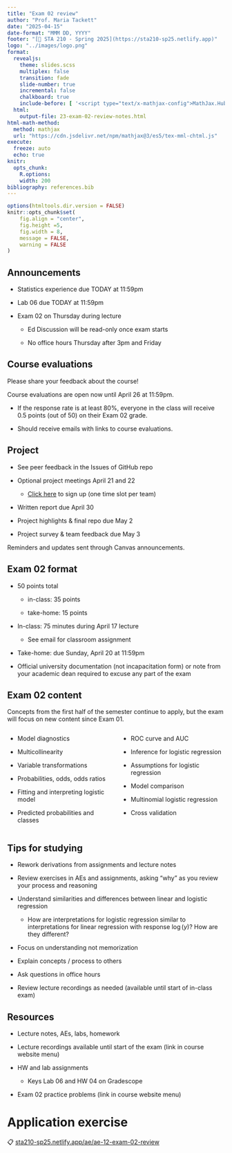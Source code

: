 ```yaml
---
title: "Exam 02 review"
author: "Prof. Maria Tackett"
date: "2025-04-15"
date-format: "MMM DD, YYYY"
footer: "[🔗 STA 210 - Spring 2025](https://sta210-sp25.netlify.app)"
logo: "../images/logo.png"
format: 
  revealjs: 
    theme: slides.scss
    multiplex: false
    transition: fade
    slide-number: true
    incremental: false 
    chalkboard: true
    include-before: [ '<script type="text/x-mathjax-config">MathJax.Hub.Config({tex2jax: {enableAssistiveMml: false}});</script>']
  html: 
    output-file: 23-exam-02-review-notes.html
html-math-method:
  method: mathjax
  url: "https://cdn.jsdelivr.net/npm/mathjax@3/es5/tex-mml-chtml.js"
execute:
  freeze: auto
  echo: true
knitr:
  opts_chunk: 
    R.options:      
    width: 200
bibliography: references.bib
---
```


```r
options(htmltools.dir.version = FALSE)
knitr::opts_chunk$set(
	fig.align = "center",
	fig.height =5,
	fig.width = 8,
	message = FALSE,
	warning = FALSE
)
```

## Announcements

-   Statistics experience due TODAY at 11:59pm

-   Lab 06 due TODAY at 11:59pm

-   Exam 02 on Thursday during lecture

    -   Ed Discussion will be read-only once exam starts

    -   No office hours Thursday after 3pm and Friday

## Course evaluations

Please share your feedback about the course!

Course evaluations are open now until April 26 at 11:59pm.

-   If the response rate is at least 80%, everyone in the class will receive 0.5 points (out of 50) on their Exam 02 grade.

-   Should receive emails with links to course evaluations.

## Project

-   See peer feedback in the Issues of GitHub repo

-   Optional project meetings April 21 and 22

    -   [Click here](https://docs.google.com/spreadsheets/d/1SImHgXCxdMBcTdif6RSyiDGVtmZYLci0zWHz8hqE4vw/edit?usp=sharing) to sign up (one time slot per team)

-   Written report due April 30

-   Project highlights & final repo due May 2

-   Project survey & team feedback due May 3

::: callout-note
Reminders and updates sent through Canvas announcements.
:::

## Exam 02 format

-   50 points total

    -   in-class: 35 points

    -   take-home: 15 points

-   In-class: 75 minutes during April 17 lecture

    -   See email for classroom assignment

-   Take-home: due Sunday, April 20 at 11:59pm

-   Official university documentation (not incapacitation form) or note from your academic dean required to excuse any part of the exam

## Exam 02 content {.midi}

Concepts from the first half of the semester continue to apply, but the exam will focus on new content since Exam 01.

::::: columns
::: {.column width="50%"}
-   Model diagnostics

-   Multicollinearity

-   Variable transformations

-   Probabilities, odds, odds ratios

-   Fitting and interpreting logistic model

-   Predicted probabilities and classes
:::

::: {.column width="50%"}
-   ROC curve and AUC

-   Inference for logistic regression

-   Assumptions for logistic regression

-   Model comparison

-   Multinomial logistic regression

-   Cross validation
:::
:::::

## Tips for studying {.midi}

-   Rework derivations from assignments and lecture notes

-   Review exercises in AEs and assignments, asking "why" as you review your process and reasoning

-   Understand similarities and differences between linear and logistic regression

    -   How are interpretations for logistic regression similar to interpretations for linear regression with response $\log(y)$? How are they different?

-   Focus on understanding not memorization

-   Explain concepts / process to others

-   Ask questions in office hours

-   Review lecture recordings as needed (available until start of in-class exam)

## Resources

-   Lecture notes, AEs, labs, homework

-   Lecture recordings available until start of the exam (link in course website menu)

-   HW and lab assignments

    -   Keys Lab 06 and HW 04 on Gradescope

-   Exam 02 practice problems (link in course website menu)

# Application exercise

::: appex
📋 [sta210-sp25.netlify.app/ae/ae-12-exam-02-review](https://sta210-sp25.netlify.app/ae/ae-12-exam-02-review)
:::
